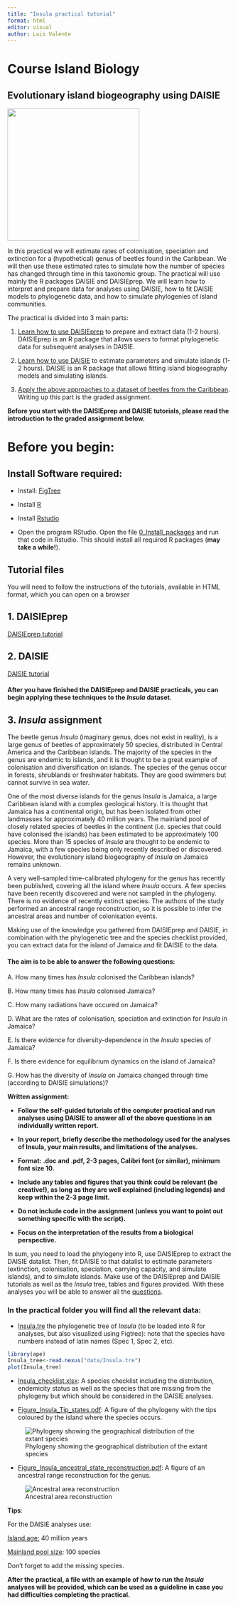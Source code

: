 ```yaml
---
title: "Insula practical tutorial"
format: html
editor: visual
author: Luis Valente
---
```


# Course Island Biology

## Evolutionary island biogeography using DAISIE

![](images/Figure_Insula_ancestral_state_reconstruction.png){fig-align="center" width="297"}

In this practical we will estimate rates of colonisation, speciation and extinction for a (hypothetical) genus of beetles found in the Caribbean. We will then use these estimated rates to simulate how the number of species has changed through time in this taxonomic group. The practical will use mainly the R packages DAISIE and DAISIEprep. We will learn how to interpret and prepare data for analyses using DAISIE, how to fit DAISIE models to phylogenetic data, and how to simulate phylogenies of island communities.

The practical is divided into 3 main parts:

1.  [Learn how to use DAISIEprep](#sec-1.-daisieprep) to prepare and extract data (1-2 hours). DAISIEprep is an R package that allows users to format phylogenetic data for subsequent analyses in DAISIE.

2.  [Learn how to use DAISIE](#sec-2.-daisie) to estimate parameters and simulate islands (1-2 hours). DAISIE is an R package that allows fitting island biogeography models and simulating islands.

3.  [Apply the above approaches to a dataset of beetles from the Caribbean](#sec-insula). Writing up this part is the graded assignment.

**Before you start with the DAISIEprep and DAISIE tutorials, please read the introduction to the graded assignment below.**

# Before you begin:

## Install Software required:

-   Install: [FigTree](https://github.com/rambaut/figtree/releases)

-   Install [R](https://www.r-project.org)

-   Install [Rstudio](https://rstudio.com/products/rstudio/download/)

-   Open the program RStudio. Open the file [0_Install_packages](0.Install_packages.html) and run that code in Rstudio. This should install all required R packages (**may take a while!**).

## Tutorial files

You will need to follow the instructions of the tutorials, available in HTML format, which you can open on a browser

## 1. DAISIEprep {#sec-1.-daisieprep}

[DAISIEprep tutorial](2.DAISIEprep.html)

## 2. DAISIE {#sec-2.-daisie}

[DAISIE tutorial](3.DAISIE.html)

#### After you have finished the DAISIEprep and DAISIE practicals, you can begin applying these techniques to the *Insula* dataset.

## 3. *Insula* assignment {#sec-insula}

The beetle genus *Insula* (imaginary genus, does not exist in reality), is a large genus of beetles of approximately 50 species, distributed in Central America and the Caribbean islands. The majority of the species in the genus are endemic to islands, and it is thought to be a great example of colonisation and diversification on islands. The species of the genus occur in forests, shrublands or freshwater habitats. They are good swimmers but cannot survive in sea water.

One of the most diverse islands for the genus *Insula* is Jamaica, a large Caribbean island with a complex geological history. It is thought that Jamaica has a continental origin, but has been isolated from other landmasses for approximately 40 million years. The mainland pool of closely related species of beetles in the continent (i.e. species that could have colonised the islands) has been estimated to be approximately 100 species. More than 15 species of *Insula* are thought to be endemic to Jamaica, with a few species being only recently described or discovered. However, the evolutionary island biogeography of *Insula* on Jamaica remains unknown.

A very well-sampled time-calibrated phylogeny for the genus has recently been published, covering all the island where *Insula* occurs. A few species have been recently discovered and were not sampled in the phylogeny. There is no evidence of recently extinct species. The authors of the study performed an ancestral range reconstruction, so it is possible to infer the ancestral areas and number of colonisation events.

Making use of the knowledge you gathered from DAISIEprep and DAISIE, in combination with the phylogenetic tree and the species checklist provided, you can extract data for the island of Jamaica and fit DAISIE to the data.

#### The aim is to be able to answer the following questions: {#sec-4.-questions}

A. How many times has *Insula* colonised the Caribbean islands?

B. How many times has *Insula* colonised Jamaica?

C. How many radiations have occured on Jamaica?

D. What are the rates of colonisation, speciation and extinction for *Insula* in Jamaica?

E. Is there evidence for diversity-dependence in the *Insula* species of Jamaica?

F. Is there evidence for equilibrium dynamics on the island of Jamaica?

G. How has the diversity of *Insula* on Jamaica changed through time (according to DAISIE simulations)?

**Written assignment:**

-   **Follow the self-guided tutorials of the computer practical and run analyses using DAISIE to answer all of the above questions in an individually written report.**

-   **In your report, briefly describe the methodology used for the analyses of Insula, your main results, and limitations of the analyses.**

-   **Format: .doc and .pdf, 2-3 pages, Calibri font (or similar), minimum font size 10.**

-   **Include any tables and figures that you think could be relevant (be creative!), as long as they are well explained (including legends) and keep within the 2-3 page limit.**

-   **Do not include code in the assignment (unless you want to point out something specific with the script).**

-   **Focus on the interpretation of the results from a biological perspective.**

In sum, you need to load the phylogeny into R, use DAISIEprep to extract the DAISIE datalist. Then, fit DAISIE to that datalist to estimate parameters (extinction, colonisation, speciation, carrying capacity, and simulate islands), and to simulate islands. Make use of the DAISIEprep and DAISIE tutorials as well as the *Insula* tree, tables and figures provided. With these analyses you will be able to answer all the [questions](#sec-4.-questions).

### In the practical folder you will find all the relevant data:

-   [Insula.tre](data/Insula.tre) the phylogenetic tree of *Insula* (to be loaded into R for analyses, but also visualized using Figtree): note that the species have numbers instead of latin names (Spec 1, Spec 2, etc).

```r
library(ape)
Insula_tree<-read.nexus("data/Insula.tre")
plot(Insula_tree)
```

-   [Insula_checklist.xlsx](data/Insula_checklist.xlsx): A species checklist including the distribution, endemicity status as well as the species that are missing from the phylogeny but which should be considered in the DAISIE analyses.

-   [Figure_Insula_Tip_states.pdf](data/Figure_Insula_Tip_states.pdf): A figure of the phylogeny with the tips coloured by the island where the species occurs.

![Phylogeny showing the geographical distribution of the extant species](images/Figure_Insula_tip_states.png)

-   [Figure_Insula_ancestral_state_reconstruction.pdf](data/Figure_Insula_ancestral_state_reconstruction.pdf): A figure of an ancestral range reconstruction for the genus.

![Ancestral area reconstruction](images/Figure_Insula_ancestral_state_reconstruction.png)

**Tips**:

For the DAISIE analyses use:

[Island age:]{.underline} 40 million years

[Mainland pool size]{.underline}: 100 species

Don't forget to add the missing species.

**After the practical, a file with an example of how to run the *Insula* analyses will be provided, which can be used as a guideline in case you had difficulties completing the practical.**
